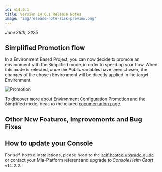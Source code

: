 ```yaml
---
id: v14.0.1
title: Version 14.0.1 Release Notes
image: "img/release-note-link-preview.png"
---
```




_June 26th, 2025_

## Simplified Promotion flow

In a Environment Based Project, you can now decide to promote an environment with the Simplified mode, in order to speed up your flow.
When this mode is selected, once the Public variables have been chosen, the changes of the chosen Environment will be directly applied in the target Environment.

![Promotion](img/promotion.png)


To discover more about Environment Configuration Promotion and the Simplified mode, head to the related [documentation page](/docs/products/console/set-up-infrastructure/env-based-management#simplified-mode).

## Other New Features, Improvements and Bug Fixes

<Accordion data={dataAccordion} />

## How to update your Console

For self-hosted installations, please head to the [self hosted upgrade guide](/docs/infrastructure/self-hosted/installation-chart/how-to-upgrade) or contact your Mia-Platform referent and upgrade to _Console Helm Chart_ `v14.2.2`.
